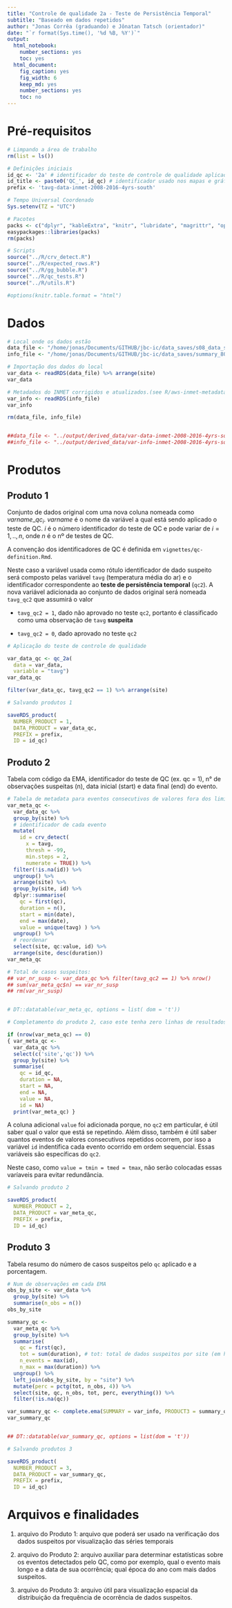 ```yaml
---
title: "Controle de qualidade 2a - Teste de Persistência Temporal"
subtitle: "Baseado em dados repetidos"
author: "Jonas Corrêa (graduando) e Jônatan Tatsch (orientador)"
date: "`r format(Sys.time(), '%d %B, %Y')`"
output:
  html_notebook:
    number_sections: yes
    toc: yes  
  html_document:
    fig_caption: yes
    fig_width: 6
    keep_md: yes
    number_sections: yes
    toc: no
---
```


# Pré-requisitos

```r
# Limpando a área de trabalho
rm(list = ls())
```

```r
# Definições iniciais
id_qc <- '2a' # identificador do teste de controle de qualidade aplicado
id_title <- paste0('QC_', id_qc) # identificador usado nos mapas e gráficos
prefix <- 'tavg-data-inmet-2008-2016-4yrs-south'
```

```r
# Tempo Universal Coordenado
Sys.setenv(TZ = "UTC")

# Pacotes
packs <- c("dplyr", "kableExtra", "knitr", "lubridate", "magrittr", "openair", "padr", "stringr", "tidyverse")
easypackages::libraries(packs)
rm(packs)

# Scripts
source("../R/crv_detect.R")
source("../R/expected_rows.R")
source("../R/gg_bubble.R")
source("../R/qc_tests.R")
source("../R/utils.R")

#options(knitr.table.format = "html")
```


# Dados

```r
# Local onde os dados estão
data_file <- "/home/jonas/Documents/GITHUB/jbc-ic/data_saves/s08_data_sel.rds"
info_file <- "/home/jonas/Documents/GITHUB/jbc-ic/data_saves/summary_80.rds"

# Importação dos dados do local
var_data <- readRDS(data_file) %>% arrange(site)
var_data

# Metadados do INMET corrigidos e atualizados.(see R/aws-inmet-metadata.R)
var_info <- readRDS(info_file)
var_info

rm(data_file, info_file)


##data_file <- "../output/derived_data/var-data-inmet-2008-2016-4yrs-south.rds"
##info_file <- "../output/derived_data/var-info-inmet-2008-2016-4yrs-south.rds"
```


# Produtos

## Produto 1

Conjunto de dados original com uma nova coluna nomeada como $varname\_qc_{i}$. $varname$ é o nome da variável a qual está sendo aplicado o teste de QC. $i$ é o número identificador do teste de QC e pode variar de $i=1,..,n$, onde $n$ é o nº de testes de QC.

A convenção dos identificadores de QC é definida em `vignettes/qc-definition.Rmd`. 

Neste caso a variável usada como rótulo identificador de dado suspeito será composto pelas variável `tavg` (temperatura média do ar) e o identificador correspondente ao **teste de persistência temporal** (`qc2`). A nova variável adicionada ao conjunto de dados original será nomeada `tavg_qc2` que assumirá o valor

  - `tavg_qc2 = 1`, dado não aprovado no teste `qc2`, portanto é classificado como uma observação de `tavg` **suspeita**
  
  - `tavg_qc2 = 0`, dado aprovado no teste `qc2`


```r
# Aplicação do teste de controle de qualidade

var_data_qc <- qc_2a(
  data = var_data,
  variable = "tavg")
var_data_qc

filter(var_data_qc, tavg_qc2 == 1) %>% arrange(site)
```

```r
# Salvando produtos 1

saveRDS_product(
  NUMBER_PRODUCT = 1,
  DATA_PRODUCT = var_data_qc,
  PREFIX = prefix,
  ID = id_qc)
```


## Produto 2

Tabela com código da EMA, identificador do teste de QC (ex. qc = 1), n° de observações suspeitas (n), data inicial (start) e data final (end) do evento.

```r
# Tabela de metadata para eventos consecutivos de valores fora dos limites -----
var_meta_qc <-
  var_data_qc %>%
  group_by(site) %>%
  # identificador de cada evento
  mutate(
    id = crv_detect(
      x = tavg, 
      thresh = -99,
      min.steps = 2, 
      numerate = TRUE)) %>%
  filter(!is.na(id)) %>%
  ungroup() %>%
  arrange(site) %>%
  group_by(site, id) %>%
  dplyr::summarise(
    qc = first(qc),
    duration = n(),
    start = min(date), 
    end = max(date),
    value = unique(tavg) ) %>% 
  ungroup() %>%
  # reordenar
  select(site, qc:value, id) %>%
  arrange(site, desc(duration))
var_meta_qc

# Total de casos suspeitos:
## var_nr_susp <- var_data_qc %>% filter(tavg_qc2 == 1) %>% nrow()
## sum(var_meta_qc$n) == var_nr_susp
## rm(var_nr_susp)


# DT::datatable(var_meta_qc, options = list( dom = 't'))
```

```r
# Completamento do produto 2, caso este tenha zero linhas de resultados

if (nrow(var_meta_qc) == 0)
{ var_meta_qc <-
  var_data_qc %>% 
  select(c('site','qc')) %>% 
  group_by(site) %>% 
  summarise(
    qc = id_qc,
    duration = NA,
    start = NA,
    end = NA,
    value = NA,
    id = NA)
  print(var_meta_qc) }
```

A coluna adicional `value` foi adicionada porque, no `qc2` em particular, é útil saber qual o valor que está se repetindo. Além disso, também é útil saber quantos eventos de valores consecutivos repetidos ocorrem, por isso a variável `id` indentifica cada evento ocorrido em ordem sequencial. Essas variáveis são específicas do `qc2`.

Neste caso, como `value = tmin = tmed = tmax`, não serão colocadas essas varíaveis para evitar redundância.


```r
# Salvando produto 2

saveRDS_product(
  NUMBER_PRODUCT = 2,
  DATA_PRODUCT = var_meta_qc,
  PREFIX = prefix,
  ID = id_qc)
```


## Produto 3

Tabela resumo do número de casos suspeitos pelo `qc` aplicado e a porcentagem.

```r
# Num de observações em cada EMA
obs_by_site <- var_data %>%
  group_by(site) %>%
  summarise(n_obs = n())
obs_by_site
```

```r
summary_qc <-
  var_meta_qc %>%
  group_by(site) %>%
  summarise(
    qc = first(qc),
    tot = sum(duration), # tot: total de dados suspeitos por site (em horas)
    n_events = max(id),
    n_max = max(duration)) %>%
  ungroup() %>%
  left_join(obs_by_site, by = "site") %>%
  mutate(perc = pctg(tot, n_obs, 4)) %>%
  select(site, qc, n_obs, tot, perc, everything()) %>% 
  filter(!is.na(qc))

var_summary_qc <- complete.ema(SUMMARY = var_info, PRODUCT3 = summary_qc)
var_summary_qc


## DT::datatable(var_summary_qc, options = list(dom = 't'))
```

```r
# Salvando produtos 3

saveRDS_product(
  NUMBER_PRODUCT = 3,
  DATA_PRODUCT = var_summary_qc,
  PREFIX = prefix,
  ID = id_qc)
```


# Arquivos e finalidades

1. arquivo do Produto 1: arquivo que poderá ser usado na verificação dos dados suspeitos por visualização das séries temporais

2. arquivo do Produto 2: arquivo auxiliar para determinar estatísticas sobre os eventos detectados pelo QC, como por exemplo, qual o evento mais longo e a data de sua ocorrência; qual época do ano com mais dados suspeitos.

3. arquivo do Produto 3: arquivo útil para visualização espacial da distribuição da frequência de ocorrência de dados suspeitos.

